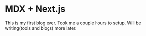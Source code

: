 
# MDX + Next.js

This is my first blog ever.
Took me a couple hours to setup.
Will be writing(tools and blogs) more later.
